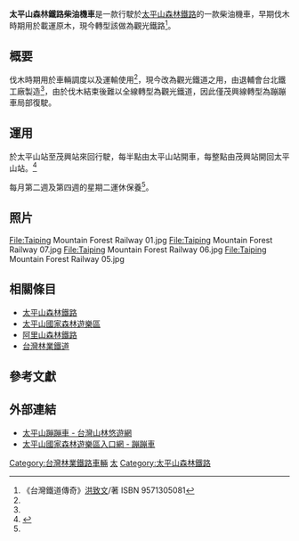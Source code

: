 {{鐵路車輛
|車輛名稱 = 太平山森林鐵路柴油機車
|公司色 = #ffcc00
|標題色 = #000000
|圖像 = 太平山森林鐵路5號柴油機車.jpg
|pxl = 
|圖像替代文字 = 
|圖像說明 = 太平山森林鐵路柴油機車
|圖像2 = 
|pxl2 = 
|圖像替代文字2 = 
|圖像說明2 = 
|unit = 
|類型 = 
|型號 = 
|技術平台 = 
|原產國 = {{ROC}}
|外形設計 = 
|内部設計 = 
|製造 = [[行政院國軍退除役官兵輔導委員會|行政院國軍退除役官兵輔導委員會]]台北鐵工廠<ref name="車牌"/>
|組裝 = 
|訂單編號 = 
|產量 = 6輛
|車輛總數 = 
|車輛編號 = 1～6
|製造年份 = 1988年
|投產年份 = 
|停產年份 = 
|投入服務 = 1991年<ref name="蘇書">《【台灣鐵道系列15】台灣輕便鐵道小火車》蘇昭旭/著  ISBN 9789866435539</ref>
|退出服務 = 
|報廢 = 
|用戶 = [[File:ROC_Forestry_Bureau_Seal.svg|23px]][[行政院農業委員會林務局羅東林區管理處|行政院農業委員會林務局羅東林區管理處]]
|路線 = 
|車輛基地 = 
|暱稱 = 蹦蹦車<ref name="蘇">[https://blog.xuite.net/sujaushi/twblog1/585414008-2018%E5%B9%B49%E6%9C%8819%E6%97%A5+%E5%A4%AA%E5%B9%B3%E5%B1%B1%E9%90%B5%E8%B7%AF%E5%BE%A9%E9%A7%9B  蘇昭旭老師的全球鐵道視野部落格]</ref>
|列車編組 = 
|UIC軸式 = B
|ARR軸式 = 
|編組長度 = 
|車輛長度 = 
|車輛寬度 = 
|車輛高度 = 
|地板高度 = 
|月台高度 = 
|車輛重量 = 2.0<ref name="車牌">列車上標示</ref>
|編組總重量 = 
|軸重 = 
|軸距 = 
|軌距 = 762<ref name="蘇"/>
|輪徑 = 
|最小曲線半徑 = 
|轉向架 = 
|車體物料 = [[碳鋼|碳鋼]]
|車門 = 
|載客量 = 
|編組載客量 = 
|營運最高速度 = 9<ref name="熱">[https://www.youtube.com/watch?v=pC3Ii7fRCoc&feature=emb_err_woyt  熱線追蹤-全台唯一高山蹦蹦車]</ref>
|設計最高速度 = 15
|試驗最高速度 =
|持續速度 = 
|起動加速度 = 
|常用減速度 = 
|緊急減速度 = 
|牽引力 = 126.02<ref name="車牌"/>
|電化方式 = 
|受流方式 = 
|發動機 = 
|發動機功率 = 
|燃油量 = 
|傳動方式 = 齒輪鏈條
|牽引發電機 = 
|牽引電動機 = 
|電動機輸出 = 
|編組輸出 = 
|齒輪比 = 
|控制裝置 = 齒輪變速箱
|驅動裝置 = 
|連接器 = 插銷式連接器
|制動方式 = 
|制動功率 = 
|保安裝置 = 
|備註 = 
|全寬備註 = 
|取代了 = 
}}
'''太平山森林鐵路柴油機車'''是一款行駛於[[太平山森林鐵路|太平山森林鐵路]]的一款柴油機車，早期伐木時期用於載運原木，現今轉型該做為觀光鐵路<ref name="洪">《台灣鐵道傳奇》[[洪致文|洪致文]]/著 ISBN 9571305081</ref>。

== 概要 ==
伐木時期用於車輛調度以及運輸使用<ref name="洪"/>，現今改為觀光鐵道之用，由退輔會台北鐵工廠製造<ref name="車牌"/>，由於伐木結束後難以全線轉型為觀光鐵道，因此僅茂興線轉型為蹦蹦車局部復駛。

== 運用 ==
於太平山站至茂興站來回行駛，每半點由太平山站開車，每整點由茂興站開回太平山站。<ref name="運用">{{Cite web |url=https://tps.forest.gov.tw/TPSWeb/wSite/ct?xItem=2969&ctNode=282&mp=1 |title=太平山森林鐵路列車時刻表 |accessdate=2020-08-25 |archive-date=2020-05-15 |archive-url=https://web.archive.org/web/20200515232344/https://tps.forest.gov.tw/TPSWeb/wSite/ct?xItem=2969&ctNode=282&mp=1 |dead-url=no }}</ref>

每月第二週及第四週的星期二運休保養<ref name="運用"/>。

== 照片 ==
<gallery mode="packed" heights="125">
File:Taiping Mountain Forest Railway 01.jpg
File:Taiping Mountain Forest Railway 07.jpg
File:Taiping Mountain Forest Railway 06.jpg
File:Taiping Mountain Forest Railway 05.jpg
</gallery>

== 相關條目 ==
*[[太平山森林鐵路|太平山森林鐵路]]
*[[太平山國家森林遊樂區|太平山國家森林遊樂區]]
*[[阿里山森林鐵路|阿里山森林鐵路]]
*[[台灣林業鐵道|台灣林業鐵道]]

== 參考文獻 ==
{{Reflist}}

==外部連結==
*[https://recreation.forest.gov.tw/Forestry/FR?typ_id=0100041 太平山蹦蹦車 - 台灣山林悠遊網] {{Wayback|url=https://recreation.forest.gov.tw/Forestry/FR?typ_id=0100041 |date=20220512230023 }}
*[https://tps.forest.gov.tw/TPSWeb/wSite/ct?xItem=2969&ctNode=282&mp=1 太平山國家森林遊樂區入口網 - 蹦蹦車] {{Wayback|url=https://tps.forest.gov.tw/TPSWeb/wSite/ct?xItem=2969&ctNode=282&mp=1 |date=20200515232344 }}

[[Category:台灣林業鐵路車輛|Category:台灣林業鐵路車輛]]
[[Category:臺灣柴油機車|太]]
[[Category:太平山森林鐵路|Category:太平山森林鐵路]]